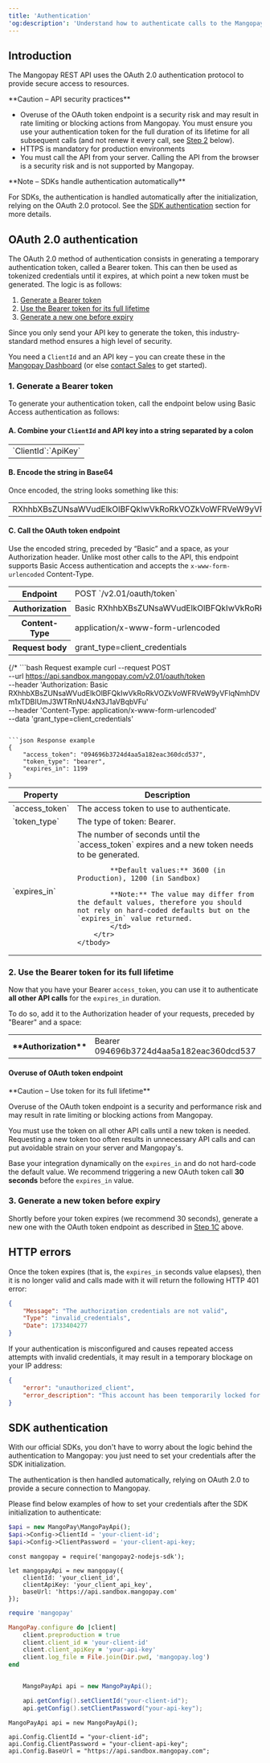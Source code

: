 ```yaml
---
title: 'Authentication'
'og:description': 'Understand how to authenticate calls to the Mangopay API using OAuth 2.0, including a step-by-step guide, examples, and best practices.'
---
```

## Introduction  

The Mangopay REST API uses the OAuth 2.0 authentication protocol to provide secure access to resources.   

<Warning>
**Caution – API security practices** 

- Overuse of the OAuth token endpoint is a security risk and may result in rate limiting or blocking actions from Mangopay. You must ensure you use your authentication token for the full duration of its lifetime for all subsequent calls (and not renew it every call, see [Step 2](#2-use-the-bearer-token-for-its-full-lifetime) below).
- HTTPS is mandatory for production environments  
- You must call the API from your server. Calling the API from the browser is a security risk and is not supported by Mangopay.
</Warning>

<Note>
**Note – SDKs handle authentication automatically** 
  
For SDKs, the authentication is handled automatically after the initialization, relying on the OAuth 2.0 protocol. See the <a href="#sdk-authentication">SDK authentication</a> section for more details.  
</Note>

## OAuth 2.0 authentication  

The OAuth 2.0 method of authentication consists in generating a temporary authentication token, called a Bearer token. This can then be used as tokenized credentials until it expires, at which point a new token must be generated. The logic is as follows:   
1. [Generate a Bearer token](#1-generate-a-bearer-token)
2. [Use the Bearer token for its full lifetime](#2-use-the-bearer-token-for-its-full-lifetime)
3. [Generate a new one before expiry](#3-generate-a-new-token-before-expiry)

Since you only send your API key to generate the token, this industry-standard method ensures a high level of security.  

You need a `ClientId` and an API key – you can create these in the <a href="https://hub.mangopay.com/" target="_blank">Mangopay Dashboard</a> (or else <a href="https://mangopay.com/contact" target="_blank">contact Sales</a> to get started).

### 1. Generate a Bearer token  

To generate your authentication token, call the endpoint below using Basic Access authentication as follows:  

#### A. Combine your `ClientId` and API key into a string separated by a colon  

<table>
<tbody>
<tr>
<td class="table-content no-borders">
`ClientId`:`ApiKey`
</td>
</tr>
</tbody>
</table> 

#### B. Encode the string in Base64  

Once encoded, the string looks something like this:  

<table>
<tbody>
<tr>
<td class="table-content no-borders">
RXhhbXBsZUNsaWVudElkOlBFQkIwVkRoRkVOZkVoWFRVeW9yVFlqNmhDVm1xTDBIUmJ3WTRnNU4xN3J1aVBqbVFu
</td>
</tr>
</tbody>
</table> 

#### C. Call the OAuth token endpoint

Use the encoded string, preceded by “Basic” and a space, as your Authorization header. Unlike most other calls to the API, this endpoint supports Basic Access authentication and accepts the `x-www-form-urlencoded` Content-Type.

<table class="header-column">
    <tbody>
        <tr>
            <th class="header">Endpoint</th>
            <td class="table-content">POST `/v2.01/oauth/token`</td>
        </tr>
        <tr>
            <th class="header">Authorization</th>
            <td class="table-content">Basic&nbsp;RXhhbXBsZUNsaWVudElkOlBFQkIwVkRoRkVOZkVoWFRVeW9yVFlqNmhDVm1xTDBIUmJ3WTRnNU4xN3J1aVBqbVFu</td>
        </tr>
        <tr>
            <th class="header">Content-Type</th>
            <td class="table-content">application/x-www-form-urlencoded</td>
        </tr>
        <tr>
            <th class="header">Request&nbsp;body</th>
            <td class="table-content">grant_type=client_credentials</td>
        </tr>
    </tbody>
</table>

{/* ```bash Request example
curl --request POST \
  --url https://api.sandbox.mangopay.com/v2.01/oauth/token \
  --header 'Authorization: Basic RXhhbXBsZUNsaWVudElkOlBFQkIwVkRoRkVOZkVoWFRVeW9yVFlqNmhDVm1xTDBIUmJ3WTRnNU4xN3J1aVBqbVFu' \
  --header 'Content-Type: application/x-www-form-urlencoded' \
  --data 'grant_type=client_credentials'
``` */}

```json Response example
{
    "access_token": "094696b3724d4aa5a182eac360dcd537",
    "token_type": "bearer",
    "expires_in": 1199
}
```

<table>
    <thead>
        <tr>
            <th class="header">Property</th>
            <th class="header">Description</th>
        </tr>
    </thead>
    <tbody>
        <tr>
            <td class="table-content">`access_token`</td>
            <td class="table-content">The access token to use to authenticate.</td>
        </tr>
        <tr>
            <td class="table-content">`token_type`</td>
            <td class="table-content">The type of token: Bearer.</td>
        </tr>
        <tr>
            <td class="table-content">`expires_in`</td>
            <td class="table-content"> 
            The number of seconds until the `access_token` expires and a new token needs to be generated.

            **Default values:** 3600 (in Production), 1200 (in Sandbox)

            **Note:** The value may differ from the default values, therefore you should not rely on hard-coded defaults but on the `expires_in` value returned.
            </td>
        </tr>
    </tbody>
</table>

### 2. Use the Bearer token for its full lifetime

Now that you have your Bearer `access_token`, you can use it to authenticate **all other API calls** for the `expires_in` duration. 

To do so, add it to the Authorization header of your requests, preceded by "Bearer" and a space:

<table class="header-column">
    <tr>
        <th class="header">**Authorization**</th>
        <td class="table-content">Bearer 094696b3724d4aa5a182eac360dcd537</td>
    </tr>
</table>

#### Overuse of OAuth token endpoint

<Warning>
**Caution – Use token for its full lifetime**

Overuse of the OAuth token endpoint is a security and performance risk and may result in rate limiting or blocking actions from Mangopay.

You must use the token on all other API calls until a new token is needed. Requesting a new token too often results in unnecessary API calls and can put avoidable strain on your server and Mangopay's.

Base your integration dynamically on the `expires_in` and do not hard-code the default value. We recommend triggering a new OAuth token call **30 seconds** before the `expires_in` value.
</Warning>

### 3. Generate a new token before expiry  

Shortly before your token expires (we recommend 30 seconds), generate a new one with the OAuth token endpoint as described in [Step 1C](#c-call-the-oauth-token-endpoint) above.

## HTTP errors

Once the token expires (that is, the `expires_in` seconds value elapses), then it is no longer valid and calls made with it will return the following HTTP 401 error:   
```json 401 - Authorization credentials not valid
{
    "Message": "The authorization credentials are not valid",
    "Type": "invalid_credentials",
    "Date": 1733404277
}
```  

If your authentication is misconfigured and causes repeated access attempts with invalid credentials, it may result in a temporary blockage on your IP address:  
```json 400 - Account temporarily blocked
{
    "error": "unauthorized_client",
    "error_description": "This account has been temporarily locked for security reasons. Please try again later."
}
```  

## SDK authentication  

With our official SDKs, you don't have to worry about the logic behind the authentication to Mangopay: you just need to set your credentials after the SDK initialization.  

The authentication is then handled automatically, relying on OAuth 2.0 to provide a secure connection to Mangopay.  

Please find below examples of how to set your credentials after the SDK initialization to authenticate:  
<CodeGroup>  
```php
$api = new MangoPay\MangoPayApi();
$api->Config->ClientId = 'your-client-id';
$api->Config->ClientPassword = 'your-client-api-key;
```  

```nodejs
const mangopay = require('mangopay2-nodejs-sdk');

let mangopayApi = new mangopay({
    clientId: 'your_client_id',
    clientApiKey: 'your_client_api_key',
    baseUrl: 'https://api.sandbox.mangopay.com'
});
```  

```ruby
require 'mangopay'

MangoPay.configure do |client|
    client.preproduction = true
    client.client_id = 'your-client-id'
    client.client_apiKey = 'your-api-key'
    client.log_file = File.join(Dir.pwd, 'mangopay.log')
end
```  

```java

    MangoPayApi api = new MangoPayApi();

    api.getConfig().setClientId("your-client-id");
    api.getConfig().setClientPassword("your-api-key");
```  

```.net
MangoPayApi api = new MangoPayApi();

api.Config.ClientId = "your-client-id";
api.Config.ClientPassword = "your-client-api-key";
api.Config.BaseUrl = "https://api.sandbox.mangopay.com";
```  
</CodeGroup>